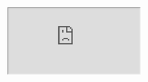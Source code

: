 
<Meta title="Gamepad.css" />

<div className="sb-container">
    <iframe src="https://dxlliv.github.io/Gamepad.css/" />
</div>

<style>
    {`
    .sbdocs-wrapper {
        padding: 0;
    }

    .sbdocs-content {
        max-width: 100vw;
    }

    .sb-container {
        height: 100%;
    }

    iframe {
        width: 100%;
        height: 100%;
        border: 0;
        vertical-align: top;
        overflow: hidden;
    `}
</style>

